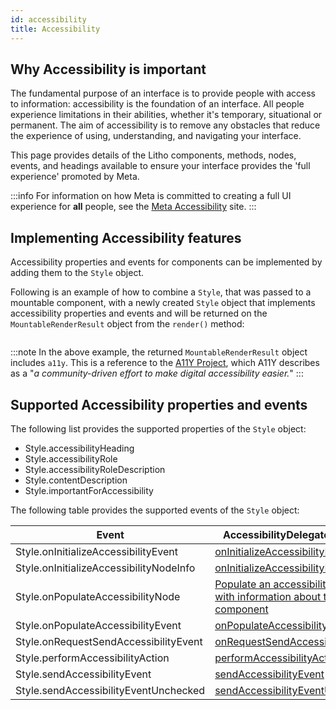 ```yaml
---
id: accessibility
title: Accessibility
---
```


## Why Accessibility is important

The fundamental purpose of an interface is to provide people with access to information: accessibility is the foundation of an interface. All people experience limitations in their abilities, whether it's temporary, situational or permanent. The aim of accessibility is to remove any obstacles that reduce the experience of using, understanding, and navigating your interface.

This page provides details of the Litho components, methods, nodes, events, and headings available to ensure your interface provides the 'full experience' promoted by Meta.

:::info
For information on how Meta is committed to creating a full UI experience for **all** people, see the [Meta Accessibility](https://en-gb.facebook.com/accessibility/) site.
:::

## Implementing Accessibility features

Accessibility properties and events for components can be implemented by adding them to the `Style` object.

Following is an example of how to combine a `Style`, that was passed to a mountable component, with a newly created `Style` object that implements accessibility properties and events and will be returned on the `MountableRenderResult` object from the `render()` method:

```kotlin file=sample/src/main/java/com/facebook/samples/litho/kotlin/mountables/SimpleImageViewWithAccessibility.kt start=start_simple_mountable_component_with_a11y_example end=end_simple_mountable_component_with_a11y_example
```

:::note
In the above example, the returned `MountableRenderResult` object includes `a11y`. This is a reference to the [A11Y Project](https://www.a11yproject.com/), which A11Y describes as a "*a community-driven effort to make digital accessibility easier.*"
:::

## Supported Accessibility properties and events

The following list provides the supported properties of the `Style` object:

* Style.accessibilityHeading
* Style.accessibilityRole
* Style.accessibilityRoleDescription
* Style.contentDescription
* Style.importantForAccessibility

The following table provides the supported events of the `Style` object:

| Event | AccessibilityDelegate method
| ----- | ----------------------------
| Style.onInitializeAccessibilityEvent | <a href="https://developer.android.com/reference/android/support/v4/view/AccessibilityDelegateCompat.html#onInitializeAccessibilityEvent(android.view.View, android.view.accessibility.AccessibilityEvent)">onInitializeAccessibilityEvent</a>
| Style.onInitializeAccessibilityNodeInfo | <a href="https://developer.android.com/reference/android/support/v4/view/AccessibilityDelegateCompat.html#onInitializeAccessibilityNodeInfo(android.view.View, android.support.v4.view.accessibility.AccessibilityNodeInfoCompat)">onInitializeAccessibilityNodeInfo</a>
| Style.onPopulateAccessibilityNode | <a href="https://fburl.com/onpopulateaccessibilitynode">Populate an accessibility node with information about the component</a>
| Style.onPopulateAccessibilityEvent | <a href="https://developer.android.com/reference/android/support/v4/view/AccessibilityDelegateCompat.html#onPopulateAccessibilityEvent(android.view.View, android.view.accessibility.AccessibilityEvent)">onPopulateAccessibilityEvent</a>
| Style.onRequestSendAccessibilityEvent | <a href="https://developer.android.com/reference/android/support/v4/view/AccessibilityDelegateCompat.html#onRequestSendAccessibilityEvent(android.view.ViewGroup, android.view.View, android.view.accessibility.AccessibilityEvent)">onRequestSendAccessibilityEvent</a>
| Style.performAccessibilityAction | <a href="https://developer.android.com/reference/android/support/v4/view/AccessibilityDelegateCompat.html#performAccessibilityAction(android.view.View, int, android.os.Bundle)">performAccessibilityAction</a>
| Style.sendAccessibilityEvent | <a href="https://developer.android.com/reference/android/support/v4/view/AccessibilityDelegateCompat.html#sendAccessibilityEvent(android.view.View, int)">sendAccessibilityEvent</a>
| Style.sendAccessibilityEventUnchecked |  <a href="https://developer.android.com/reference/android/support/v4/view/AccessibilityDelegateCompat.html#sendAccessibilityEventUnchecked(android.view.View, android.view.accessibility.AccessibilityEvent)">sendAccessibilityEventUnchecked</a>
